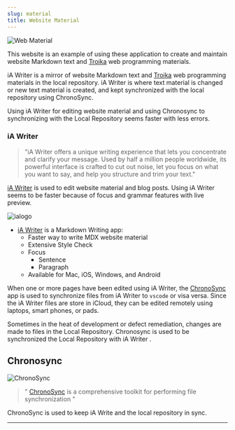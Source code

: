 ```yaml
---
slug: material
title: Website Material
---
```


![Web Material](/img/material.png)

This website is an example of using these application to create and maintain website Markdown text and [Troika](programming#troika) web programming materials.

iA Writer is a mirror of website Markdown text and [Troika](programming#troika) web programming materials in the local repository. iA Writer is where text material is changed or new text material is created, and kept synchronized with the local repository using ChronoSync.

Using iA Writer for editing website material and using Chronosync to synchronizing with the Local Repository seems faster with less errors.

### iA Writer

> "iA Writer offers a unique writing experience that lets you concentrate and clarify your message. Used by half a million people worldwide, its powerful interface is crafted to cut out noise, let you focus on what you want to say, and help you structure and trim your text."

[iA Writer](https://ia.net/writer) is used to edit website material and blog posts. Using iA Writer seems to be faster because of focus and grammar features with live preview.

![ialogo](/img/ialogo.png)

- [iA Writer](https://apps.apple.com/us/app/ia-writer/id775737590?mt=12) is a Markdown Writing app:
  - Faster way to write MDX website material
  - Extensive Style Check
  - Focus
    - Sentence
    - Paragraph
  - Available for Mac, iOS, Windows, and Android

When one or more pages have been edited using iA Writer, the [ChronoSync](https://www.econtechnologies.com/chronosync/overview.html) app is used to synchronize files from iA Writer to `vscode` or visa versa. Since the iA Writer files are store in iCloud, they can be edited remotely using laptops, smart phones, or pads.

Sometimes in the heat of development or defect remediation, changes are made to files in the Local Repository. Chronosync is used to be synchronized the Local Repository with iA Writer .

## Chronosync

![ChronoSync](/img/CSLogo300.png)

> " [ChronoSync](https://www.econtechnologies.com/chronosync/overview.html) is a comprehensive toolkit for performing file synchronization "

ChronoSync is used to keep iA Write and the local repository in sync.

---
